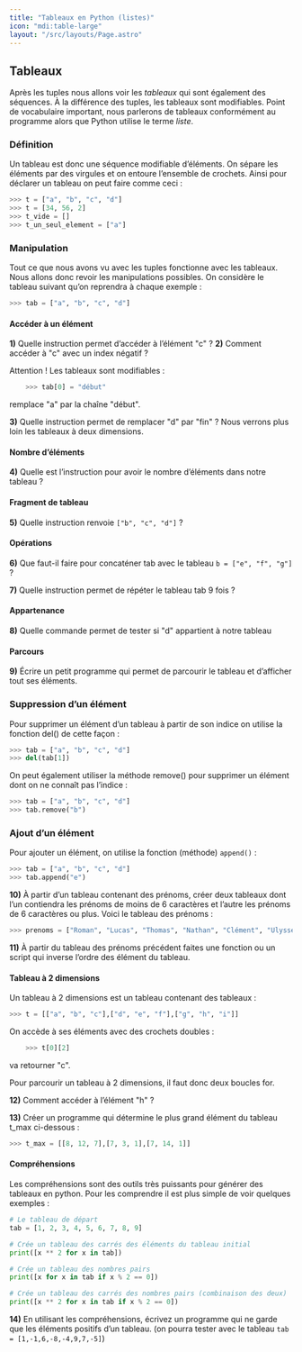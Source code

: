 ```yaml
---
title: "Tableaux en Python (listes)"
icon: "mdi:table-large"
layout: "/src/layouts/Page.astro"
---
```


## Tableaux

Après les tuples nous allons voir les _tableaux_ qui sont également des
séquences. À la différence des tuples, les tableaux sont modifiables. Point de
vocabulaire important, nous parlerons de tableaux conformément au programme
alors que Python utilise le terme _liste_.

### Définition

Un tableau est donc une séquence modifiable d’éléments. On sépare les éléments
par des virgules et on entoure l’ensemble de crochets. Ainsi pour déclarer un
tableau on peut faire comme ceci :

```py
>>> t = ["a", "b", "c", "d"]
>>> t = [34, 56, 2]
>>> t_vide = []
>>> t_un_seul_element = ["a"]
```

### Manipulation

Tout ce que nous avons vu avec les tuples fonctionne avec les tableaux. Nous
allons donc revoir les manipulations possibles. On considère le tableau
suivant qu’on reprendra à chaque exemple :

```py
>>> tab = ["a", "b", "c", "d"]
```

#### Accéder à un élément

**1)** Quelle instruction permet d’accéder à l’élément "c" ?
**2)** Comment accéder à "c" avec un index négatif ?

Attention ! Les tableaux sont modifiables :

```py
    >>> tab[0] = "début"
```
remplace "a" par la chaîne "début".

**3)** Quelle instruction permet de remplacer "d" par "fin" ?
Nous verrons plus loin les tableaux à deux dimensions.

#### Nombre d’éléments

**4)** Quelle est l’instruction pour avoir le nombre d’éléments dans notre
tableau ?

#### Fragment de tableau

**5)** Quelle instruction renvoie `["b", "c", "d"]` ?

#### Opérations

**6)** Que faut-il faire pour concaténer tab avec le tableau `b = ["e", "f",
"g"]` ?

**7)** Quelle instruction permet de répéter le tableau tab 9 fois ?

#### Appartenance

**8)** Quelle commande permet de tester si "d" appartient à notre tableau

#### Parcours

**9)** Écrire un petit programme qui permet de parcourir le tableau et
d’afficher tout ses éléments.

### Suppression d’un élément

Pour supprimer un élément d’un tableau à partir de son indice on utilise la
fonction del() de cette façon :

```py
>>> tab = ["a", "b", "c", "d"]
>>> del(tab[1])
```

On peut également utiliser la méthode remove() pour supprimer un élément dont
on ne connaît pas l’indice :

```py
>>> tab = ["a", "b", "c", "d"]
>>> tab.remove("b")
```

### Ajout d’un élément

Pour ajouter un élément, on utilise la fonction (méthode) `append()` :

```py
>>> tab = ["a", "b", "c", "d"]
>>> tab.append("e")
```

**10)** À partir d’un tableau contenant des prénoms, créer deux tableaux dont
l’un contiendra les prénoms de moins de 6 caractères et l’autre les prénoms de
6 caractères ou plus. Voici le tableau des prénoms :

```py
>>> prenoms = ["Roman", "Lucas", "Thomas", "Nathan", "Clément", "Ulysse", "Noam", "Aksel", "Logan", "Florian-Olivier", "Lélio", "Alexis"]
```

**11)** À partir du tableau des prénoms précédent faites une fonction ou un
script qui inverse l’ordre des élément du tableau.

#### Tableau à 2 dimensions

Un tableau à 2 dimensions est un tableau contenant des tableaux :

```py
>>> t = [["a", "b", "c"],["d", "e", "f"],["g", "h", "i"]]
```

On accède à ses éléments avec des crochets doubles :

```py
    >>> t[0][2]
```
va retourner "c".

Pour parcourir un tableau à 2 dimensions, il faut donc deux boucles for.

**12)** Comment accéder à l’élément "h" ?

**13)** Créer un programme qui détermine le plus grand élément du tableau
t_max ci-dessous :

```py
>>> t_max = [[8, 12, 7],[7, 3, 1],[7, 14, 1]]
```

#### Compréhensions

Les compréhensions sont des outils très puissants pour générer des tableaux en
python. Pour les comprendre il est plus simple de voir quelques exemples :
```py
# Le tableau de départ
tab = [1, 2, 3, 4, 5, 6, 7, 8, 9]

# Crée un tableau des carrés des éléments du tableau initial
print([x ** 2 for x in tab])

# Crée un tableau des nombres pairs
print([x for x in tab if x % 2 == 0])

# Crée un tableau des carrés des nombres pairs (combinaison des deux)
print([x ** 2 for x in tab if x % 2 == 0])
```

**14)** En utilisant les compréhensions, écrivez un programme qui ne garde que
les éléments positifs d’un tableau. (on pourra tester avec le tableau `tab =
[1,-1,6,-8,-4,9,7,-5]`)
